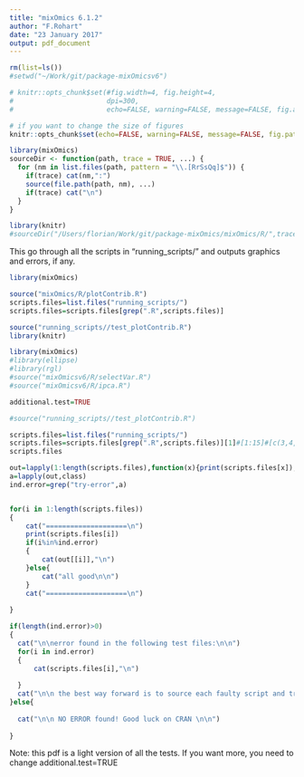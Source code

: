 ```yaml
---
title: "mixOmics 6.1.2"
author: "F.Rohart"
date: "23 January 2017"
output: pdf_document
---
```

```r
rm(list=ls())
#setwd("~/Work/git/package-mixOmicsv6")

# knitr::opts_chunk$set(#fig.width=4, fig.height=4, 
#                       dpi=300,
#                       echo=FALSE, warning=FALSE, message=FALSE, fig.align='center')

# if you want to change the size of figures
knitr::opts_chunk$set(echo=FALSE, warning=FALSE, message=FALSE, fig.path= 'Figures/', fig.width=9, fig.height=6)

library(mixOmics)
sourceDir <- function(path, trace = TRUE, ...) {
  for (nm in list.files(path, pattern = "\\.[RrSsQq]$")) {
    if(trace) cat(nm,":")
    source(file.path(path, nm), ...)
    if(trace) cat("\n")
  }
}

library(knitr)
#sourceDir("/Users/florian/Work/git/package-mixOmics/mixOmics/R/",trace=FALSE)
```

This go through all the scripts in "running_scripts/" and outputs graphics and errors, if any. 

```r
library(mixOmics)

source("mixOmics/R/plotContrib.R")
scripts.files=list.files("running_scripts/")
scripts.files=scripts.files[grep(".R",scripts.files)]

source("running_scripts//test_plotContrib.R")
library(knitr)
```


```r
library(mixOmics)
#library(ellipse)
#library(rgl)
#source("mixOmicsv6/R/selectVar.R")
#source("mixOmicsv6/R/ipca.R")

additional.test=TRUE

#source("running_scripts//test_plotContrib.R")

scripts.files=list.files("running_scripts/")
scripts.files=scripts.files[grep(".R",scripts.files)][1]#[1:15]#[c(3,4,5,8,15,16,17,20,22)]
scripts.files

out=lapply(1:length(scripts.files),function(x){print(scripts.files[x]);try(suppressMessages(source(paste0("running_scripts/",scripts.files[x]))),silent=TRUE)})
a=lapply(out,class)
ind.error=grep("try-error",a)


for(i in 1:length(scripts.files))
{
    cat("====================\n")
    print(scripts.files[i])
    if(i%in%ind.error)
    {
        cat(out[[i]],"\n")
    }else{
        cat("all good\n\n")
    }
    cat("====================\n")
    
}

if(length(ind.error)>0)
{
  cat("\n\nerror found in the following test files:\n\n")
  for(i in ind.error)
  {
      cat(scripts.files[i],"\n")
    
  }
  cat("\n\n the best way forward is to source each faulty script and traceback() to get the line that broke the code\n")
}else{
  
  cat("\n\n NO ERROR found! Good luck on CRAN \n\n")
  
}

```

Note: this pdf is a light version of all the tests. If you want more, you need to change additional.test=TRUE
